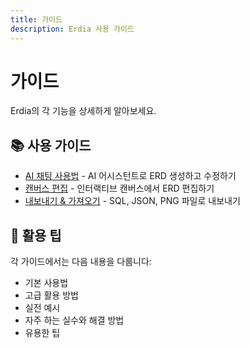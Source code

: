 ```yaml
---
title: 가이드
description: Erdia 사용 가이드
---
```


# 가이드

Erdia의 각 기능을 상세하게 알아보세요.

## 📚 사용 가이드

- [AI 채팅 사용법](/docs/guides/ai-chat) - AI 어시스턴트로 ERD 생성하고 수정하기
- [캔버스 편집](/docs/guides/canvas) - 인터랙티브 캔버스에서 ERD 편집하기
- [내보내기 & 가져오기](/docs/guides/export) - SQL, JSON, PNG 파일로 내보내기

## 🎯 활용 팁

각 가이드에서는 다음 내용을 다룹니다:

- 기본 사용법
- 고급 활용 방법
- 실전 예시
- 자주 하는 실수와 해결 방법
- 유용한 팁
